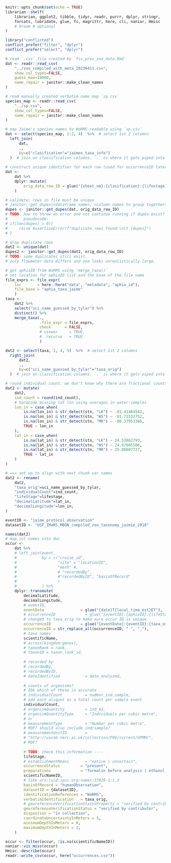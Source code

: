 ```r
knitr::opts_chunk$set(echo = TRUE)
librarian::shelf(
    librarian, ggplot2, tibble, tidyr, readr, purrr, dplyr, stringr,
    forcats, lubridate, glue, fs, magrittr, here, cli, naniar, Hmisc
    # broom # optional
)

library("conflicted")
conflict_prefer("filter", "dplyr")
conflict_prefer("select", "dplyr")
```

```r
# read `.csv` file created by `fix_prev_zoo_data.Rmd`
dat <- readr::read_csv(
    "../zoo_compiled_with_meta_20230411.csv", 
    show_col_types=FALSE,
    guess_max=10000,
    name_repair = janitor::make_clean_names
)

# read manually created verbatim name map `sp.csv`
species_map <- readr::read_csv(
    "../sp.csv",
    show_col_types=FALSE,
    name_repair = janitor::make_clean_names
)

# map Jaime's species names to WoRMS-readable using `sp.csv`
dat <- select(species_map, 1:2, 4)  %>%  # select 1st 2 columns
  left_join(
      dat,
      .,
      by=c("clasification"="jaimes_taxa_info")
  )  # join on classification columns. `.` is where it gets piped into
    
# construct unique identifier for each row (used for occurrenceID later)
dat <-
    dat %>%
    dplyr::mutate(
        orig_data_row_ID = glue("{sheet_nm}:{clasification}:{lifestage}"),
    )

# validate: rows in file must be unique
# janitor::get_dupes(<dataframe name>, <column names to group together>) 
dupes <- janitor::get_dupes(dat, orig_data_row_ID)
# TODO: how to throw an error and not continue running if dupes exist?
#       pseudocode:
# if(len(dupes) > 0){
#     raise AssertionError(f"duplicate rows found:\n\t {dupes}")
# }

# drop duplicate rows
dat2 <- unique(dat)
dupes2 <- janitor::get_dupes(dat2, orig_data_row_ID)
# TODO: some duplicates still exist. 
# only flowmeter data differs and one looks unrealistically large.

# get aphiaID from WoRMS using `merge_taxa()`
# set location for aphiaID list and the base of the file name
file_exprs <- file_expr(
    loc       = here::here("data", "metadata", "aphia_id"), 
    file_base = "aphia_taxa_jaime"
    )
taxa <-
    dat2 %>%
    select("sci_name_guessed_by_tylar") %>%
    distinct() %>%
    merge_taxa(., 
               .file_expr = file_exprs, 
               check      = FALSE, 
               # viewer     = TRUE, 
               # .recurse   = TRUE
               )

dat2 <- select(taxa, 1, 4, 5)  %>%  # select 1st 2 columns
  right_join(
      dat2,
      .,
      by=c("sci_name_guessed_by_tylar"="taxa_orig")
  )  # join on classification columns. `.` is where it gets piped into

# round individual count. we don't know why there are fractional counts. 
dat2 <- mutate(
    dat2,
    ind_count = round(ind_count),
    # hardcode missing lat lon using averages in water-samples
    lon_in = case_when(
        is.na(lon_in) & str_detect(stn, "LK") ~ -81.41464542,
        is.na(lon_in) & str_detect(stn, "WS") ~ -81.71532752,
        is.na(lon_in) & str_detect(stn, "MR") ~ -80.37953386,
        TRUE ~ lon_in
    ),
    lat_in = case_when(
        is.na(lat_in) & str_detect(stn, "LK") ~ 24.53862793,
        is.na(lat_in) & str_detect(stn, "WS") ~ 24.47605506,
        is.na(lat_in) & str_detect(stn, "MR") ~ 25.00607727,
        TRUE ~ lat_in
    )
)

# === set up to align with next chunk var names
dat2 <- rename( 
    dat2,
    "taxa_orig"=sci_name_guessed_by_tylar,
    "individualCount"=ind_count,
    "lifeStage"=lifestage,
    "decimalLatitude"=lat_in,
    "decimalLongitude"=lon_in,
)

eventID <- "jaime_protocol_observation"
datasetID <- "USF_IMaRS_MBON_compiled_zoo_taxonomy_jaimie_2018"

```

```r
names(dat2)
# map col names into dwc
occur <-
    dat %>%
    # left_join(event, 
    #           by = c("cruise_id", 
    #                  "site" = "locationID", 
    #                  "mesh" #, 
    #                  # "recordedBy", 
    #                  #"recordedByID", "basisOfRecord"
    #                  )
    #           ) %>%
    dplyr::transmute(
        decimalLatitude,
        decimalLongitude,
        # eventID, 
        eventDate                = glue("{date}T{local_time_est}ET"),
        # occurrenceID             = glue("{eventID}:{aphiaID}:{lifeStage}"),
        # changed to taxa_orig to make sure occur ID is unique
        occurrenceID             = glue("{eventDate}:{eventID}:{taxa_orig}:{lifeStage}"),
        occurrenceID = str_replace_all(occurrenceID, " ", "_"),
        # taxa names
        scientificName,
        # across(kingdom:genus),
        # taxonRank = rank,
        # taxonID = taxon_rank_id,
         
        # recorded by
        # recordedBy,
        # recordedByID,
        # dateIdentified           = date_analyzed,
        
        # counts of organisms?
        # IDk which of these is accurate
        # individualCount          = number_ind_sample,
        # add each aliquot as a total count per sample event
        individualCount,
        # organismQuantity         = ind_m3,
        # organismQuantityType     = "Individuals per cubic metre",
        # or
        # measurementType          = "Number per cubic metre",
        # MOF? should also include ind/sample?
        # measurementUnitID        = 
        # "http://vocab.nerc.ac.uk/collection/P06/current/UPMM/",
        # MOF?
        
        # TODO: check this information ----
        lifeStage,
        # establishmentMeans       = "native | uncertain",
        occurrenceStatus         = "present",
        preparations             = "formalin before analysis | ethanol after analysis",
        scientificNameID,
        # like urn:lsid:ipni.org:names:37829-1:1.3
        basisOfRecord = "humanObservation",
        datasetID = {datasetID},
        identificationReferences = "WoRMS",
        verbatimIdentification   = taxa_orig,
        # georeferenceVerificationStatusProperty = "verified by contributor",
        georeferenceVerificationStatus = "verified by contributor",
        dispostion = "in collection",
        coordinateUncertaintyInMeters = 5,
        minimumDepthInMeters = 0,
        maximumDepthInMeters = 2,
    )

occur <- filter(occur, !is.na(scientificNameID))
naniar::vis_miss(occur)
Hmisc::describe(occur)
readr::write_csv(occur, here("occurrences.csv"))
```